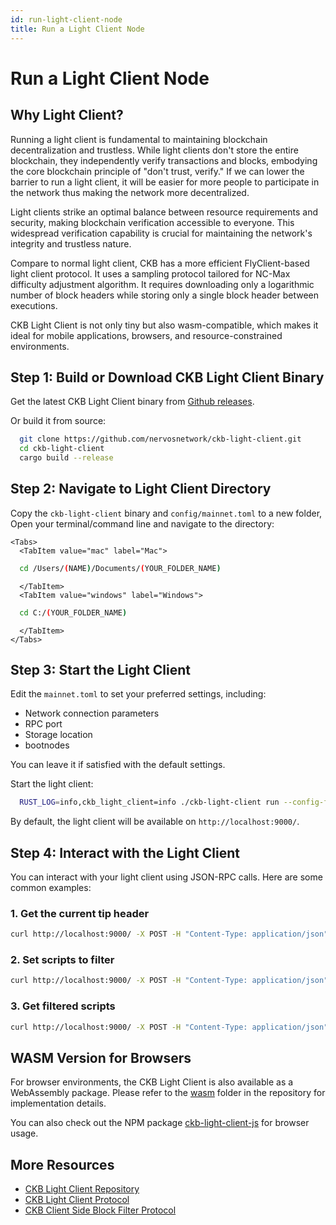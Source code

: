 ```yaml
---
id: run-light-client-node
title: Run a Light Client Node
---
```



# Run a Light Client Node

## Why Light Client?

Running a light client is fundamental to maintaining blockchain decentralization and trustless.
While light clients don't store the entire blockchain, they independently verify transactions and blocks,
embodying the core blockchain principle of "don't trust, verify." If we can lower the barrier to run a light client,
it will be easier for more people to participate in the network thus making the network more decentralized.

Light clients strike an optimal balance between resource requirements and security, making blockchain verification accessible to everyone. This widespread verification capability is crucial for maintaining the network's integrity and trustless nature.

Compare to normal light client, CKB has a more efficient FlyClient-based light client protocol.
It uses a sampling protocol tailored for NC-Max difficulty adjustment algorithm.
It requires downloading only a logarithmic number of block headers while storing only a single block header between executions.

CKB Light Client is not only tiny but also wasm-compatible, which makes it ideal for mobile applications, browsers, and resource-constrained environments.

## Step 1: Build or Download CKB Light Client Binary

Get the latest CKB Light Client binary from [Github releases](https://github.com/nervosnetwork/ckb-light-client/releases).

Or build it from source:

```bash
  git clone https://github.com/nervosnetwork/ckb-light-client.git
  cd ckb-light-client
  cargo build --release
```

## Step 2: Navigate to Light Client Directory

Copy the `ckb-light-client` binary and `config/mainnet.toml` to a new folder, Open your terminal/command line and navigate to the directory:

```mdx-code-block
<Tabs>
  <TabItem value="mac" label="Mac">
```

```bash
  cd /Users/(NAME)/Documents/(YOUR_FOLDER_NAME)
```

```mdx-code-block
  </TabItem>
  <TabItem value="windows" label="Windows">
```

```bash
  cd C:/(YOUR_FOLDER_NAME)
```

```mdx-code-block
  </TabItem>
</Tabs>
```

## Step 3: Start the Light Client

Edit the `mainnet.toml` to set your preferred settings, including:

- Network connection parameters
- RPC port
- Storage location
- bootnodes

You can leave it if satisfied with the default settings.

Start the light client:

```bash
  RUST_LOG=info,ckb_light_client=info ./ckb-light-client run --config-file ./mainnet.toml
```

By default, the light client will be available on `http://localhost:9000/`.

## Step 4: Interact with the Light Client

You can interact with your light client using JSON-RPC calls. Here are some common examples:

### 1. Get the current tip header

```bash
curl http://localhost:9000/ -X POST -H "Content-Type: application/json" -d '{"jsonrpc": "2.0", "method": "get_tip_header", "params": [], "id": 1}'
```

### 2. Set scripts to filter

```bash
curl http://localhost:9000/ -X POST -H "Content-Type: application/json" -d '{"jsonrpc": "2.0", "method":"set_scripts", "params": [[{"script": {"code_hash": "0x9bd7e06f3ecf4be0f2fcd2188b23f1b9fcc88e5d4b65a8637b17723bbda3cce8", "hash_type": "type", "args": "0x64257f00b6b63e987609fa9be2d0c86d351020fb"}, "script_type": "lock", "block_number": "0x0"}]], "id": 1}'
```

### 3. Get filtered scripts

```bash
curl http://localhost:9000/ -X POST -H "Content-Type: application/json" -d '{"jsonrpc": "2.0", "method":"get_scripts", "params": [], "id": 1}'
```

## WASM Version for Browsers

For browser environments, the CKB Light Client is also available as a WebAssembly package. Please refer to the [wasm](https://github.com/nervosnetwork/ckb-light-client/tree/develop/wasm) folder in the repository for implementation details.

You can also check out the NPM package [ckb-light-client-js](https://www.npmjs.com/package/ckb-light-client-js) for browser usage.

## More Resources

- [CKB Light Client Repository](https://github.com/nervosnetwork/ckb-light-client)
- [CKB Light Client Protocol](https://github.com/nervosnetwork/rfcs/blob/master/rfcs/0044-ckb-light-client/0044-ckb-light-client.md)
- [CKB Client Side Block Filter Protocol](https://github.com/nervosnetwork/rfcs/blob/master/rfcs/0045-client-block-filter/0045-client-block-filter.md)
